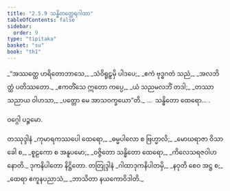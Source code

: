 ```yaml
---
title: "2.5.9 သန္ဓိတတ္ထေရဂါထာ"
tableOfContents: false
sidebar:
  order: 9
type: "tipitaka"
basket: "su"
book: "th1"
---
```



<DynamicBreadcrumb />

<Division number="217" book="th1">

<Paragraph number="426" type="verses" book="th1">
_“အဿတ္ထေ ဟရိတောဘာသေ,_  
_သံဝိရူဠှမှိ ပါဒပေ;_  
_ဧကံ ဗုဒ္ဓဂတံ သညံ,_  
_အလဘိတ္ထံ ပတိဿတော._  

</Paragraph>

</Division>
<Division number="218" book="th1">

<Paragraph number="427" type="verses" book="th1">
_ဧကတိံသေ ဣတော ကပ္ပေ,_  
_ယံ သညမလဘိံ တဒါ;_  
_တဿာ သညာယ ဝါဟသာ,_  
_ပတ္တော မေ အာသဝက္ခယော”တိ._  


</Paragraph>
</Division>

<Paragraph number="428" type="center" book="th1">
…  သန္ဓိတော ထေရော… .

  
ဝဂ္ဂေါ ပဉ္စမော.



</Paragraph>

<Paragraph number="429" type="center" book="th1">
တဿုဒ္ဒါနံ


</Paragraph>

<Paragraph number="430" type="verses" book="th1">
_ကုမာရကဿပေါ ထေရော,_  
_ဓမ္မပါလော စ ဗြဟ္မာလိ;_  
_မောဃရာဇာ ဝိသာခေါ စ,_  
_စူဠကော စ အနူပမော;_  
_ဝဇ္ဇိတော သန္ဓိတော ထေရော,_  
_ကိလေသရဇဝါဟနောတိ._  


</Paragraph>

<Paragraph number="431" type="center" book="th1">
ဒုကနိပါတော နိဋ္ဌိတော.



</Paragraph>

<Paragraph number="432" type="center" book="th1">
တတြုဒ္ဒါနံ


</Paragraph>

<Paragraph number="433" type="verses" book="th1">
_ဂါထာဒုကနိပါတမှိ,_  
_နဝုတိ စေဝ အဋ္ဌ စ;_  
_ထေရာ ဧကူနပညာသံ,_  
_ဘာသိတာ နယကောဝိဒါတိ._
</Paragraph>